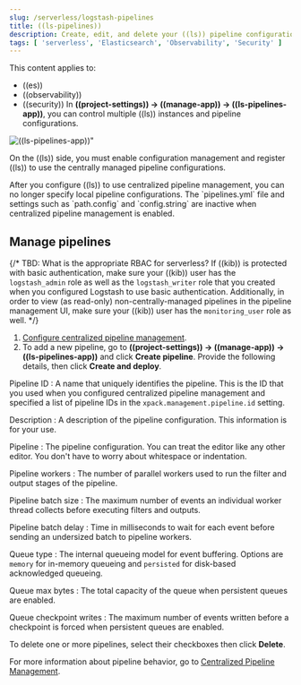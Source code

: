 ```yaml
---
slug: /serverless/logstash-pipelines
title: ((ls-pipelines))
description: Create, edit, and delete your ((ls)) pipeline configurations.
tags: [ 'serverless', 'Elasticsearch', 'Observability', 'Security' ]
---
```


<DocBadge template="technical preview" />
This content applies to: 

- ((es))
- ((observability))
- ((security))
In **((project-settings)) → ((manage-app)) → ((ls-pipelines-app))**, you can control multiple ((ls)) instances and pipeline configurations.

![((ls-pipelines-app))"](../images/logstash-pipelines-management.png)

On the ((ls)) side, you must enable configuration management and register ((ls)) to use the centrally managed pipeline configurations.

<DocCallOut color="warning" title="">
After you configure ((ls)) to use centralized pipeline management, you can no longer specify local pipeline configurations.
The `pipelines.yml` file and settings such as `path.config` and `config.string` are inactive when centralized pipeline management is enabled.
</DocCallOut>

## Manage pipelines

{/*
TBD: What is the appropriate RBAC for serverless?
If ((kib)) is protected with basic authentication, make sure your ((kib)) user has
the `logstash_admin` role as well as the `logstash_writer` role that you created
when you configured Logstash to use basic authentication. Additionally,
in order to view (as read-only) non-centrally-managed pipelines in the pipeline management
UI, make sure your ((kib)) user has the `monitoring_user` role as well.
*/}

1. [Configure centralized pipeline management](((logstash-ref))/configuring-centralized-pipelines.html).
1. To add a new pipeline, go to **((project-settings)) → ((manage-app)) → ((ls-pipelines-app))** and click **Create pipeline**. Provide the following details, then click **Create and deploy**.

Pipeline ID
: A name that uniquely identifies the pipeline.
  This is the ID that you used when you configured centralized pipeline management and specified a list of pipeline IDs in the `xpack.management.pipeline.id` setting.

Description
: A description of the pipeline configuration. This information is for your use.

Pipeline
: The pipeline configuration.
  You can treat the editor like any other editor.
  You don't have to worry about whitespace or indentation.

Pipeline workers
: The number of parallel workers used to run the filter and output stages of the pipeline.

Pipeline batch size
: The maximum number of events an individual worker thread collects before
executing filters and outputs.

Pipeline batch delay
: Time in milliseconds to wait for each event before sending an undersized
batch to pipeline workers.

Queue type
: The internal queueing model for event buffering.
  Options are `memory` for in-memory queueing and `persisted` for disk-based acknowledged queueing.

Queue max bytes
: The total capacity of the queue when persistent queues are enabled.

Queue checkpoint writes
: The maximum number of events written before a checkpoint is forced when
persistent queues are enabled.

To delete one or more pipelines, select their checkboxes then click **Delete**.

For more information about pipeline behavior, go to [Centralized Pipeline Management](((logstash-ref))/logstash-centralized-pipeline-management.html#_pipeline_behavior).

